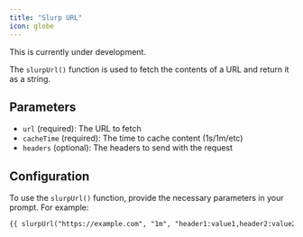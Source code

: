 ```yaml
---
title: "Slurp URL"
icon: globe
---
```


<Warning>This is currently under development.</Warning>

The `slurpUrl()` function is used to fetch the contents of a URL and return it as a string.

## Parameters

- `url` (required): The URL to fetch
- `cacheTime` (required): The time to cache content (1s/1m/etc)
- `headers` (optional): The headers to send with the request

## Configuration

To use the `slurpUrl()` function, provide the necessary parameters in your prompt. For example:

```markdown
{{ slurpUrl("https://example.com", "1m", "header1:value1,header2:value2") }}
```
